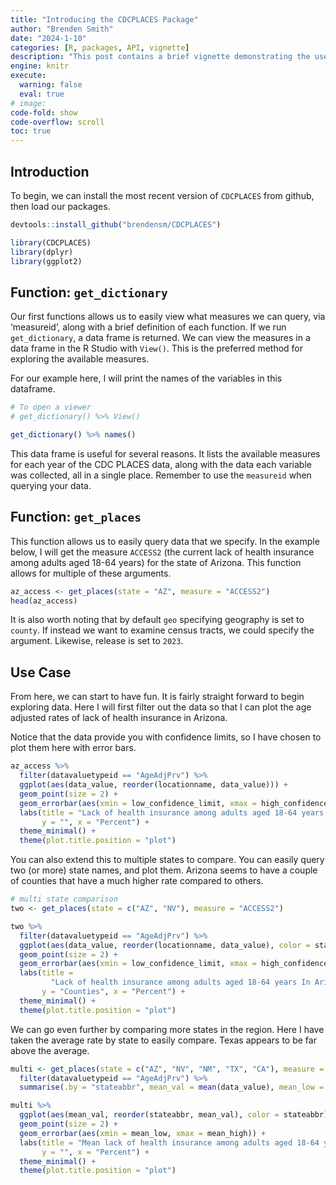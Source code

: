 ```yaml
---
title: "Introducing the CDCPLACES Package"
author: "Brenden Smith"
date: "2024-1-10"
categories: [R, packages, API, vignette]
description: "This post contains a brief vignette demonstrating the use of the package `CDCPLACES`."
engine: knitr
execute: 
  warning: false
  eval: true
# image: 
code-fold: show
code-overflow: scroll
toc: true
---
```


## Introduction

To begin, we can install the most recent version of `CDCPLACES` from github, then load our packages.

```r
devtools::install_github("brendensm/CDCPLACES")

library(CDCPLACES)
library(dplyr)
library(ggplot2)
```

## Function: `get_dictionary`

Our first functions allows us to easily view what measures we can query, via 'measureid', along with a brief definition of each function. If we run `get_dictionary`, a data frame is returned. We can view the measures in a data frame in the R Studio with `View()`. This is the preferred method for exploring the available measures.

For our example here, I will print the names of the variables in this dataframe.

```r
# To open a viewer
# get_dictionary() %>% View()

get_dictionary() %>% names()
```

This data frame is useful for several reasons. It lists the available measures for each year of the CDC PLACES data, along with the data each variable was collected, all in a single place. Remember to use the `measureid` when querying your data.

## Function: `get_places`

This function allows us to easily query data that we specify. In the example below, I will get the measure `ACCESS2` (the current lack of health insurance among adults aged 18-64 years) for the state of Arizona. This function allows for multiple of these arguments.

```r

az_access <- get_places(state = "AZ", measure = "ACCESS2") 
head(az_access)


```

It is also worth noting that by default `geo` specifying geography is set to `county`. If instead we want to examine census tracts, we could specify the argument. Likewise, release is set to `2023`.

## Use Case

From here, we can start to have fun. It is fairly straight forward to begin exploring data. Here I will first filter out the data so that I can plot the age adjusted rates of lack of health insurance in Arizona.

Notice that the data provide you with confidence limits, so I have chosen to plot them here with error bars.

```r
az_access %>%
  filter(datavaluetypeid == "AgeAdjPrv") %>%
  ggplot(aes(data_value, reorder(locationname, data_value))) +
  geom_point(size = 2) +
  geom_errorbar(aes(xmin = low_confidence_limit, xmax = high_confidence_limit)) +
  labs(title = "Lack of health insurance among adults aged 18-64 years In Arizona Counties",
       y = "", x = "Percent") +
  theme_minimal() +
  theme(plot.title.position = "plot")
```

You can also extend this to multiple states to compare. You can easily query two (or more) state names, and plot them. Arizona seems to have a couple of counties that have a much higher rate compared to others.

```r

# multi state comparison
two <- get_places(state = c("AZ", "NV"), measure = "ACCESS2")

two %>%
  filter(datavaluetypeid == "AgeAdjPrv") %>%
  ggplot(aes(data_value, reorder(locationname, data_value), color = stateabbr)) +
  geom_point(size = 2) +
  geom_errorbar(aes(xmin = low_confidence_limit, xmax = high_confidence_limit)) +
  labs(title = 
         "Lack of health insurance among adults aged 18-64 years In Arizona and Nevada",
       y = "Counties", x = "Percent") +
  theme_minimal() +
  theme(plot.title.position = "plot")

```

We can go even further by comparing more states in the region. Here I have taken the average rate by state to easily compare. Texas appears to be far above the average.

```r
multi <- get_places(state = c("AZ", "NV", "NM", "TX", "CA"), measure = "ACCESS2") %>%
  filter(datavaluetypeid == "AgeAdjPrv") %>%
  summarise(.by = "stateabbr", mean_val = mean(data_value), mean_low = mean(low_confidence_limit), mean_high = mean(high_confidence_limit))

multi %>%
  ggplot(aes(mean_val, reorder(stateabbr, mean_val), color = stateabbr)) +
  geom_point(size = 2) +
  geom_errorbar(aes(xmin = mean_low, xmax = mean_high)) +
  labs(title = "Mean lack of health insurance among adults aged 18-64 years In Southwest States",
       y = "", x = "Percent") +
  theme_minimal() +
  theme(plot.title.position = "plot")

```

